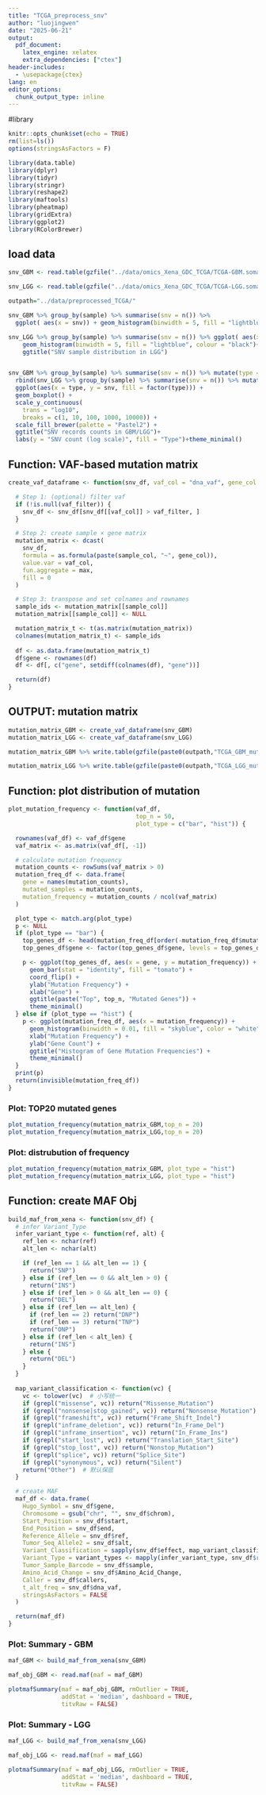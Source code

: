 ---
title: "TCGA_preprocess_snv"
author: "luojingwen"
date: "2025-06-21"
output:
  pdf_document:
    latex_engine: xelatex
    extra_dependencies: ["ctex"]
header-includes:
  - \usepackage{ctex}
lang: en
editor_options: 
  chunk_output_type: inline
---

#library
```{r setup, include=FALSE}
knitr::opts_chunk$set(echo = TRUE)
rm(list=ls())
options(stringsAsFactors = F)

library(data.table)
library(dplyr)
library(tidyr)
library(stringr)
library(reshape2)
library(maftools)
library(pheatmap)
library(gridExtra)
library(ggplot2)
library(RColorBrewer)

```

## load data
```{r}
snv_GBM <- read.table(gzfile("../data/omics_Xena_GDC_TCGA/TCGA-GBM.somaticmutation_wxs.tsv.gz"), sep = "\t", header = TRUE) %>% filter(start !=-1)

snv_LGG <- read.table(gzfile("../data/omics_Xena_GDC_TCGA/TCGA-LGG.somaticmutation_wxs.tsv.gz"), sep = "\t", header = TRUE) %>% filter(start !=-1)

outpath="../data/preprocessed_TCGA/"
```

```{r}
snv_GBM %>% group_by(sample) %>% summarise(snv = n()) %>% 
  ggplot( aes(x = snv)) + geom_histogram(binwidth = 5, fill = "lightblue", colour = "black")+ggtitle("SNV sample distribution in GBM")

snv_LGG %>% group_by(sample) %>% summarise(snv = n()) %>% ggplot( aes(x = snv)) +
    geom_histogram(binwidth = 5, fill = "lightblue", colour = "black")+
    ggtitle("SNV sample distribution in LGG")


snv_GBM %>% group_by(sample) %>% summarise(snv = n()) %>% mutate(type = "GBM") %>% 
  rbind(snv_LGG %>% group_by(sample) %>% summarise(snv = n()) %>% mutate(type = "LGG")) %>%
  ggplot(aes(x = type, y = snv, fill = factor(type))) + 
  geom_boxplot() + 
  scale_y_continuous(
    trans = "log10",
    breaks = c(1, 10, 100, 1000, 10000)) +
  scale_fill_brewer(palette = "Pastel2") +
  ggtitle("SNV records counts in GBM/LGG")+
  labs(y = "SNV count (log scale)", fill = "Type")+theme_minimal()
```

## Function: VAF-based mutation matrix
```{r}
create_vaf_dataframe <- function(snv_df, vaf_col = "dna_vaf", gene_col = "gene", sample_col = "sample", vaf_filter = NULL) {

  # Step 1: (optional) filter vaf
  if (!is.null(vaf_filter)) {
    snv_df <- snv_df[snv_df[[vaf_col]] > vaf_filter, ]
  }

  # Step 2: create sample × gene matrix
  mutation_matrix <- dcast(
    snv_df,
    formula = as.formula(paste(sample_col, "~", gene_col)),
    value.var = vaf_col,
    fun.aggregate = max,
    fill = 0
  )

  # Step 3: transpose and set colnames and rownames
  sample_ids <- mutation_matrix[[sample_col]]
  mutation_matrix[[sample_col]] <- NULL

  mutation_matrix_t <- t(as.matrix(mutation_matrix))
  colnames(mutation_matrix_t) <- sample_ids
  
  df <- as.data.frame(mutation_matrix_t)
  df$gene <- rownames(df)
  df <- df[, c("gene", setdiff(colnames(df), "gene"))] 

  return(df)
}

```

## OUTPUT: mutation matrix
```{r}
mutation_matrix_GBM <- create_vaf_dataframe(snv_GBM)
mutation_matrix_LGG <- create_vaf_dataframe(snv_LGG)

mutation_matrix_GBM %>% write.table(gzfile(paste0(outpath,"TCGA_GBM_mutation.tsv.gz")),sep="\t",col.names = T,row.names =F,quote = F)

mutation_matrix_LGG %>% write.table(gzfile(paste0(outpath,"TCGA_LGG_mutation.tsv.gz")),sep="\t",col.names = T,row.names =F,quote = F)
```

## Function: plot distribution of mutation
```{r}
plot_mutation_frequency <- function(vaf_df,
                                    top_n = 50,
                                    plot_type = c("bar", "hist")) {

  rownames(vaf_df) <- vaf_df$gene
  vaf_matrix <- as.matrix(vaf_df[, -1])

  # calculate mutation frequency
  mutation_counts <- rowSums(vaf_matrix > 0)
  mutation_freq_df <- data.frame(
    gene = names(mutation_counts),
    mutated_samples = mutation_counts,
    mutation_frequency = mutation_counts / ncol(vaf_matrix)
  )

  plot_type <- match.arg(plot_type)
  p <- NULL
  if (plot_type == "bar") {
    top_genes_df <- head(mutation_freq_df[order(-mutation_freq_df$mutation_frequency), ], top_n)
    top_genes_df$gene <- factor(top_genes_df$gene, levels = top_genes_df$gene[order(top_genes_df$mutation_frequency)])

    p <- ggplot(top_genes_df, aes(x = gene, y = mutation_frequency)) +
      geom_bar(stat = "identity", fill = "tomato") +
      coord_flip() +
      ylab("Mutation Frequency") +
      xlab("Gene") +
      ggtitle(paste("Top", top_n, "Mutated Genes")) +
      theme_minimal()
  } else if (plot_type == "hist") {
    p <- ggplot(mutation_freq_df, aes(x = mutation_frequency)) +
      geom_histogram(binwidth = 0.01, fill = "skyblue", color = "white") +
      xlab("Mutation Frequency") +
      ylab("Gene Count") +
      ggtitle("Histogram of Gene Mutation Frequencies") +
      theme_minimal()
  }
  print(p)
  return(invisible(mutation_freq_df))
}

```

### Plot: TOP20 mutated genes
```{r}
plot_mutation_frequency(mutation_matrix_GBM,top_n = 20)
plot_mutation_frequency(mutation_matrix_LGG,top_n = 20)
```
### Plot: distrubution of frequency

```{r}
plot_mutation_frequency(mutation_matrix_GBM, plot_type = "hist")
plot_mutation_frequency(mutation_matrix_LGG, plot_type = "hist")
```
## Function: create MAF Obj 
```{r}
build_maf_from_xena <- function(snv_df) {
  # infer Variant_Type
  infer_variant_type <- function(ref, alt) {
    ref_len <- nchar(ref)
    alt_len <- nchar(alt)

    if (ref_len == 1 && alt_len == 1) {
      return("SNP")
    } else if (ref_len == 0 && alt_len > 0) {
      return("INS")
    } else if (ref_len > 0 && alt_len == 0) {
      return("DEL")
    } else if (ref_len == alt_len) {
      if (ref_len == 2) return("DNP")
      if (ref_len == 3) return("TNP")
      return("ONP")
    } else if (ref_len < alt_len) {
      return("INS")
    } else {
      return("DEL")
    }
  }
  
  map_variant_classification <- function(vc) {
    vc <- tolower(vc)  # 小写统一
    if (grepl("missense", vc)) return("Missense_Mutation")
    if (grepl("nonsense|stop_gained", vc)) return("Nonsense_Mutation")
    if (grepl("frameshift", vc)) return("Frame_Shift_Indel")
    if (grepl("inframe_deletion", vc)) return("In_Frame_Del")
    if (grepl("inframe_insertion", vc)) return("In_Frame_Ins")
    if (grepl("start_lost", vc)) return("Translation_Start_Site")
    if (grepl("stop_lost", vc)) return("Nonstop_Mutation")
    if (grepl("splice", vc)) return("Splice_Site")
    if (grepl("synonymous", vc)) return("Silent")
    return("Other")  # 默认保底
  }

  # create MAF
  maf_df <- data.frame(
    Hugo_Symbol = snv_df$gene,
    Chromosome = gsub("chr", "", snv_df$chrom),
    Start_Position = snv_df$start,
    End_Position = snv_df$end,
    Reference_Allele = snv_df$ref,
    Tumor_Seq_Allele2 = snv_df$alt,
    Variant_Classification = sapply(snv_df$effect, map_variant_classification),
    Variant_Type = variant_types <- mapply(infer_variant_type, snv_df$ref, snv_df$alt),
    Tumor_Sample_Barcode = snv_df$sample,
    Amino_Acid_Change = snv_df$Amino_Acid_Change,
    Caller = snv_df$callers,
    t_alt_freq = snv_df$dna_vaf,
    stringsAsFactors = FALSE
  )

  return(maf_df)
}
```

### Plot: Summary - GBM
```{r}
maf_GBM <- build_maf_from_xena(snv_GBM)

maf_obj_GBM <- read.maf(maf = maf_GBM)

plotmafSummary(maf = maf_obj_GBM, rmOutlier = TRUE, 
			   addStat = 'median', dashboard = TRUE, 
			   titvRaw = FALSE)

```

### Plot: Summary - LGG
```{r}
maf_LGG <- build_maf_from_xena(snv_LGG)

maf_obj_LGG <- read.maf(maf = maf_LGG)

plotmafSummary(maf = maf_obj_LGG, rmOutlier = TRUE, 
			   addStat = 'median', dashboard = TRUE, 
			   titvRaw = FALSE)

```

